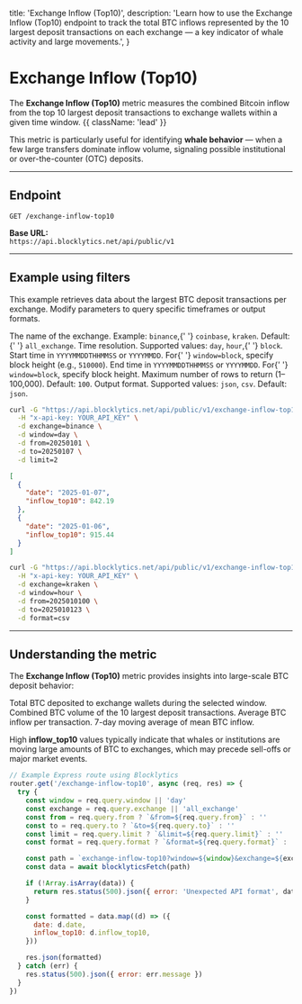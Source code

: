   title: 'Exchange Inflow (Top10)',
  description:
    'Learn how to use the Exchange Inflow (Top10) endpoint to track the total BTC inflows represented by the 10 largest deposit transactions on each exchange — a key indicator of whale activity and large movements.',
}

# Exchange Inflow (Top10)

The **Exchange Inflow (Top10)** metric measures the combined Bitcoin inflow from the top 10 largest deposit transactions to exchange wallets within a given time window. {{ className: 'lead' }}

This metric is particularly useful for identifying **whale behavior** — when a few large transfers dominate inflow volume, signaling possible institutional or over-the-counter (OTC) deposits.

---

## Endpoint

`GET /exchange-inflow-top10`

**Base URL:**  
`https://api.blocklytics.net/api/public/v1`

---

## Example using filters

<Row>
  <Col>

This example retrieves data about the largest BTC deposit transactions per exchange. Modify parameters to query specific timeframes or output formats.

<Properties>
  <Property name="exchange" type="string">
    The name of the exchange. Example: <code>binance</code>,{' '}
    <code>coinbase</code>, <code>kraken</code>. Default:{' '}
    <code>all_exchange</code>.
  </Property>
  <Property name="window" type="string">
    Time resolution. Supported values: <code>day</code>, <code>hour</code>,{' '}
    <code>block</code>.
  </Property>
  <Property name="from" type="string">
    Start time in <code>YYYYMMDDTHHMMSS</code> or <code>YYYYMMDD</code>. For{' '}
    <code>window=block</code>, specify block height (e.g., <code>510000</code>).
  </Property>
  <Property name="to" type="string">
    End time in <code>YYYYMMDDTHHMMSS</code> or <code>YYYYMMDD</code>. For{' '}
    <code>window=block</code>, specify block height.
  </Property>
  <Property name="limit" type="integer">
    Maximum number of rows to return (1–100,000). Default: <code>100</code>.
  </Property>
  <Property name="format" type="string">
    Output format. Supported values: <code>json</code>, <code>csv</code>.
    Default: <code>json</code>.
  </Property>
</Properties>

  </Col>
  <Col>

```bash {title="Requesting Exchange Inflow (Top10) data"}
curl -G "https://api.blocklytics.net/api/public/v1/exchange-inflow-top10" \
  -H "x-api-key: YOUR_API_KEY" \
  -d exchange=binance \
  -d window=day \
  -d from=20250101 \
  -d to=20250107 \
  -d limit=2
```

```json {title="Sample JSON response"}
[
  {
    "date": "2025-01-07",
    "inflow_top10": 842.19
  },
  {
    "date": "2025-01-06",
    "inflow_top10": 915.44
  }
]
```

```bash {title="Exporting as CSV"}
curl -G "https://api.blocklytics.net/api/public/v1/exchange-inflow-top10" \
  -H "x-api-key: YOUR_API_KEY" \
  -d exchange=kraken \
  -d window=hour \
  -d from=2025010100 \
  -d to=2025010123 \
  -d format=csv
```

  </Col>
</Row>

---

## Understanding the metric

<Row>
  <Col>

The **Exchange Inflow (Top10)** metric provides insights into large-scale BTC deposit behavior:

<Properties>
  <Property name="inflow_total" type="number">
    Total BTC deposited to exchange wallets during the selected window.
  </Property>
  <Property name="inflow_top10" type="number">
    Combined BTC volume of the 10 largest deposit transactions.
  </Property>
  <Property name="inflow_mean" type="number">
    Average BTC inflow per transaction.
  </Property>
  <Property name="inflow_mean_ma7" type="number">
    7-day moving average of mean BTC inflow.
  </Property>
</Properties>

High **inflow_top10** values typically indicate that whales or institutions are moving large amounts of BTC to exchanges, which may precede sell-offs or major market events.

  </Col>
  <Col>

```js {title="Node.js (Express) example"}
// Example Express route using Blocklytics
router.get('/exchange-inflow-top10', async (req, res) => {
  try {
    const window = req.query.window || 'day'
    const exchange = req.query.exchange || 'all_exchange'
    const from = req.query.from ? `&from=${req.query.from}` : ''
    const to = req.query.to ? `&to=${req.query.to}` : ''
    const limit = req.query.limit ? `&limit=${req.query.limit}` : ''
    const format = req.query.format ? `&format=${req.query.format}` : ''

    const path = `exchange-inflow-top10?window=${window}&exchange=${exchange}${from}${to}${limit}${format}`
    const data = await blocklyticsFetch(path)

    if (!Array.isArray(data)) {
      return res.status(500).json({ error: 'Unexpected API format', data })
    }

    const formatted = data.map((d) => ({
      date: d.date,
      inflow_top10: d.inflow_top10,
    }))

    res.json(formatted)
  } catch (err) {
    res.status(500).json({ error: err.message })
  }
})
```

  </Col>
</Row>
